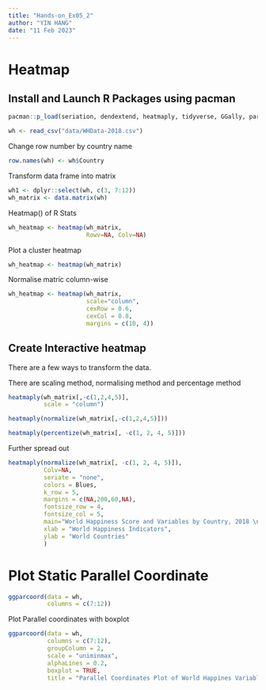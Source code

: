 ```yaml
---
title: "Hands-on_Ex05_2"
author: "YIN HANG"
date: "11 Feb 2023"
---
```


# Heatmap

## Install and Launch R Packages using pacman

```r
pacman::p_load(seriation, dendextend, heatmaply, tidyverse, GGally, parallelPlot)
```

```r
wh <- read_csv("data/WHData-2018.csv")
```

Change row number by country name

```r
row.names(wh) <- wh$Country
```

Transform data frame into matrix

```r
wh1 <- dplyr::select(wh, c(3, 7:12))
wh_matrix <- data.matrix(wh)
```

Heatmap() of R Stats

```r
wh_heatmap <- heatmap(wh_matrix,
                      Rowv=NA, Colv=NA)
```

Plot a cluster heatmap

```r
wh_heatmap <- heatmap(wh_matrix)
```

Normalise matric column-wise

```r
wh_heatmap <- heatmap(wh_matrix,
                      scale="column",
                      cexRow = 0.6, 
                      cexCol = 0.8,
                      margins = c(10, 4))
```

## Create Interactive heatmap

There are a few ways to transform the data.

There are scaling method, normalising method and percentage method

```r
heatmaply(wh_matrix[,-c(1,2,4,5)],
          scale = "column")

```

```r
heatmaply(normalize(wh_matrix[,-c(1,2,4,5)]))

```

```r
heatmaply(percentize(wh_matrix[, -c(1, 2, 4, 5)]))
```

Further spread out

```r
heatmaply(normalize(wh_matrix[, -c(1, 2, 4, 5)]),
          Colv=NA,
          seriate = "none",
          colors = Blues,
          k_row = 5,
          margins = c(NA,200,60,NA),
          fontsize_row = 4,
          fontsize_col = 5,
          main="World Happiness Score and Variables by Country, 2018 \nDataTransformation using Normalise Method",
          xlab = "World Happiness Indicators",
          ylab = "World Countries"
          )
```

# Plot Static Parallel Coordinate

```r
ggparcoord(data = wh, 
           columns = c(7:12))
```

Plot Parallel coordinates with boxplot

```r
ggparcoord(data = wh, 
           columns = c(7:12), 
           groupColumn = 2,
           scale = "uniminmax",
           alphaLines = 0.2,
           boxplot = TRUE, 
           title = "Parallel Coordinates Plot of World Happines Variables")
```
